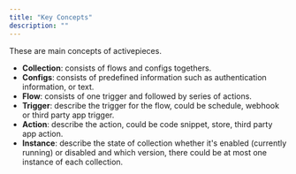 ```yaml
---
title: "Key Concepts"
description: ""
---
```


These are main concepts of activepieces.
* **Collection**: consists of flows and configs togethers.
* **Configs**: consists of predefined information such as authentication information, or text.
* **Flow**: consists of one trigger and followed by series of actions.
* **Trigger**: describe the trigger for the flow, could be schedule, webhook or third party app trigger.
* **Action**: describe the action, could be code snippet, store, third party app action.
* **Instance**: describe the state of collection whether it's enabled (currently running) or disabled and which version,
 there could be at most one instance of each collection.